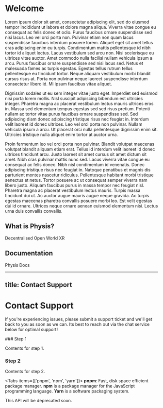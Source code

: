 # Welcome
 
Lorem ipsum dolor sit amet, consectetur adipiscing elit, sed do eiusmod tempor incididunt ut labore et dolore magna aliqua. Viverra vitae congue eu consequat ac felis donec et odio. Purus faucibus ornare suspendisse sed nisi lacus. Leo vel orci porta non. Pulvinar etiam non quam lacus suspendisse faucibus interdum posuere lorem. Aliquet eget sit amet tellus cras adipiscing enim eu turpis. Condimentum mattis pellentesque id nibh tortor id aliquet lectus. Lacus vestibulum sed arcu non. Nisi scelerisque eu ultrices vitae auctor. Amet commodo nulla facilisi nullam vehicula ipsum a arcu. Purus faucibus ornare suspendisse sed nisi lacus sed. Netus et malesuada fames ac turpis egestas. Egestas tellus rutrum tellus pellentesque eu tincidunt tortor. Neque aliquam vestibulum morbi blandit cursus risus at. Porta non pulvinar neque laoreet suspendisse interdum consectetur libero id. Mi ipsum faucibus vitae aliquet.

Dignissim sodales ut eu sem integer vitae justo eget. Imperdiet sed euismod nisi porta lorem mollis. Nisl suscipit adipiscing bibendum est ultricies integer. Pharetra magna ac placerat vestibulum lectus mauris ultrices eros in. Massa sed elementum tempus egestas sed sed risus pretium. Potenti nullam ac tortor vitae purus faucibus ornare suspendisse sed. Sed adipiscing diam donec adipiscing tristique risus nec feugiat in. Interdum velit laoreet id donec ultrices. Leo vel orci porta non pulvinar. Nullam vehicula ipsum a arcu. Ut placerat orci nulla pellentesque dignissim enim sit. Ultricies tristique nulla aliquet enim tortor at auctor urna.

Proin fermentum leo vel orci porta non pulvinar. Blandit volutpat maecenas volutpat blandit aliquam etiam erat. Tellus id interdum velit laoreet id donec ultrices tincidunt arcu. Justo laoreet sit amet cursus sit amet dictum sit amet. Nibh cras pulvinar mattis nunc sed. Lacus viverra vitae congue eu consequat ac felis donec. Nibh nisl condimentum id venenatis. Donec adipiscing tristique risus nec feugiat in. Natoque penatibus et magnis dis parturient montes nascetur ridiculus. Pellentesque habitant morbi tristique senectus et netus. Tortor posuere ac ut consequat semper viverra nam libero justo. Aliquam faucibus purus in massa tempor nec feugiat nisl. Pharetra magna ac placerat vestibulum lectus mauris. Turpis massa tincidunt dui ut. Ac auctor augue mauris augue neque gravida. Ac turpis egestas maecenas pharetra convallis posuere morbi leo. Est velit egestas dui id ornare. Ultrices neque ornare aenean euismod elementum nisi. Lectus urna duis convallis convallis.
 


## What is Physis?

Decentralised Open World XR

## Documentation

Physis Docs

---
title: Contact Support
---


# Contact Support

If you're experiencing issues, please submit a support ticket and we'll get back to you as soon as we can. Its best to reach out via the chat service below for optimal support!

<TicketForm />




 
<Steps>
### Step 1
 
Contents for step 1.
 
### Step 2
 
Contents for step 2.
</Steps>


 
<Cards>
  <Card title="Callout" href="/docs/guide/built-ins/callout" />
  <Card title="Tabs" href="/docs/guide/built-ins/tabs" />
  <Card title="Steps" href="/docs/guide/built-ins/steps" />
</Cards>

 
<Tabs items={['pnpm', 'npm', 'yarn']}>
  <Tab>**pnpm**: Fast, disk space efficient package manager.</Tab>
  <Tab>**npm** is a package manager for the JavaScript programming language.</Tab>
  <Tab>**Yarn** is a software packaging system.</Tab>
</Tabs>

 
<Callout type="warning" emoji="⚠️">
  This API will be deprecated soon.
</Callout>
